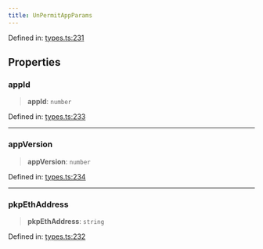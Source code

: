 ```yaml
---
title: UnPermitAppParams
---
```


Defined in: [types.ts:231](https://github.com/LIT-Protocol/Vincent/blob/1c902a7c278246adaf4479901c6e2d38e00321e5/packages/libs/contracts-sdk/src/types.ts#L231)

## Properties

### appId

> **appId**: `number`

Defined in: [types.ts:233](https://github.com/LIT-Protocol/Vincent/blob/1c902a7c278246adaf4479901c6e2d38e00321e5/packages/libs/contracts-sdk/src/types.ts#L233)

***

### appVersion

> **appVersion**: `number`

Defined in: [types.ts:234](https://github.com/LIT-Protocol/Vincent/blob/1c902a7c278246adaf4479901c6e2d38e00321e5/packages/libs/contracts-sdk/src/types.ts#L234)

***

### pkpEthAddress

> **pkpEthAddress**: `string`

Defined in: [types.ts:232](https://github.com/LIT-Protocol/Vincent/blob/1c902a7c278246adaf4479901c6e2d38e00321e5/packages/libs/contracts-sdk/src/types.ts#L232)
